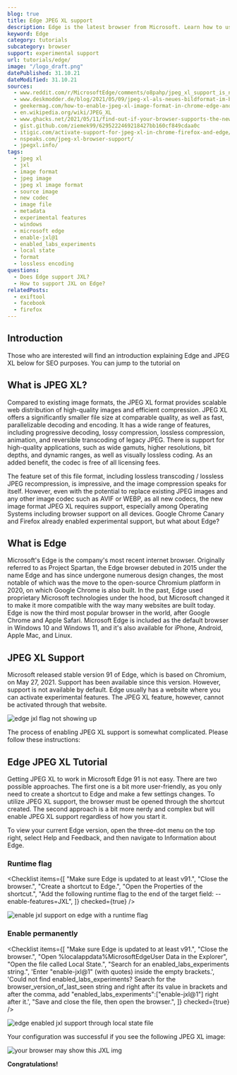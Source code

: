 ```yaml
---
blog: true
title: Edge JPEG XL support
description: Edge is the latest browser from Microsoft. Learn how to use JXL images within Edge.
keyword: Edge
category: tutorials
subcategory: browser
support: experimental support
url: tutorials/edge/
image: "/logo_draft.png"
datePublished: 31.10.21
dateModified: 31.10.21
sources:
  - www.reddit.com/r/MicrosoftEdge/comments/o8pahp/jpeg_xl_support_is_now_available_in_stable/
  - www.deskmodder.de/blog/2021/05/09/jpeg-xl-als-neues-bildformat-im-browser-aktivieren-chrome-edge-firefox/
  - geekermag.com/how-to-enable-jpeg-xl-image-format-in-chrome-edge-and-firefox/
  - en.wikipedia.org/wiki/JPEG_XL
  - www.ghacks.net/2021/05/11/find-out-if-your-browser-supports-the-new-image-format-jpeg-xl/
  - gist.github.com/ziemek99/6295222469218427bb160cf849cdaa0c
  - itigic.com/activate-support-for-jpeg-xl-in-chrome-firefox-and-edge/
  - nspeaks.com/jpeg-xl-browser-support/
  - jpegxl.info/
tags:
  - jpeg xl
  - jxl
  - image format
  - jpeg image
  - jpeg xl image format
  - source image
  - new codec
  - image file
  - metadata
  - experimental features
  - windows
  - microsoft edge
  - enable-jxl@1
  - enabled_labs_experiments
  - local state
  - format
  - lossless encoding
questions:
  - Does Edge support JXL?
  - How to support JXL on Edge?
relatedPosts:
  - exiftool
  - facebook
  - firefox
---
```


## Introduction

Those who are interested will find an introduction explaining Edge and JPEG XL below for SEO purposes. You can jump to the tutorial on <Link href="#edgejpegxltutorial" text="how to enable JPEG XL support by clicking here."/>

## What is JPEG XL?

Compared to existing image formats, the JPEG XL format provides scalable web distribution of high-quality images and efficient compression. JPEG XL offers a significantly smaller file size at comparable quality, as well as fast, parallelizable decoding and encoding. It has a wide range of features, including progressive decoding, lossy compression, lossless compression, animation, and reversible transcoding of legacy JPEG. There is support for high-quality applications, such as wide gamuts, higher resolutions, bit depths, and dynamic ranges, as well as visually lossless coding. As an added benefit, the codec is free of all licensing fees.

The feature set of this file format, including lossless transcoding / lossless JPEG recompression, is impressive, and the image compression speaks for itself. However, even with the potential to replace existing JPEG images and any other image codec such as AVIF or WEBP, as all new codecs, the new image format JPEG XL requires support, especially among Operating Systems including browser support on all devices. Google Chrome Canary and Firefox already enabled experimental support, but what about Edge?

## What is Edge

Microsoft's Edge is the company's most recent internet browser. Originally referred to as Project Spartan, the Edge browser debuted in 2015 under the name Edge and has since undergone numerous design changes, the most notable of which was the move to the open-source Chromium platform in 2020, on which Google Chrome is also built. In the past, Edge used proprietary Microsoft technologies under the hood, but Microsoft changed it to make it more compatible with the way many websites are built today. Edge is now the third most popular browser in the world, after Google Chrome and Apple Safari. Microsoft Edge is included as the default browser in Windows 10 and Windows 11, and it's also available for iPhone, Android, Apple Mac, and Linux.

## JPEG XL Support

Microsoft released stable version 91 of Edge, which is based on Chromium, on May 27, 2021. Support has been available since this version. However, support is not available by default. Edge usually has a website where you can activate experimental features. The JPEG XL feature, however, cannot be activated through that website.

<Image url="edge-flags" alt="edge jxl flag not showing up" />

The process of enabling JPEG XL support is somewhat complicated. Please follow these instructions:

## Edge JPEG XL Tutorial

Getting JPEG XL to work in Microsoft Edge 91 is not easy. There are two possible approaches. The first one is a bit more user-friendly, as you only need to create a shortcut to Edge and make a few settings changes. To utilize JPEG XL support, the browser must be opened through the shortcut created. The second approach is a bit more nerdy and complex but will enable JPEG XL support regardless of how you start it.

To view your current Edge version, open the three-dot menu on the top right, select Help and Feedback, and then navigate to Information about Edge.

### Runtime flag

<Checklist
  items={[
    "Make sure Edge is updated to at least v91.",
    "Close the browser.",
    "Create a shortcut to Edge.",
    "Open the Properties of the shortcut.",
    "Add the following runtime flag to the end of the target field: --enable-features=JXL",
  ]}
  checked={true}
/>

<Image url="edge-target" alt="enable jxl support on edge with a runtime flag" />

### Enable permanently

<Checklist
  items={[
    "Make sure Edge is updated to at least v91.",
    "Close the browser.",
    "Open %localappdata%MicrosoftEdgeUser Data in the Explorer",
    "Open the file called Local State.",
    "Search for an enabled_labs_experiments string.",
    'Enter "enable-jxl@1" (with quotes) inside the empty brackets.',
    'Could not find enabled_labs_experiments? Search for the browser_version_of_last_seen string and right after its value in brackets and after the comma, add "enabled_labs_experiments":["enable-jxl@1"] right after it.',
    "Save and close the file, then open the browser.",
  ]}
  checked={true}
/>

<Image
  url="edge-enabled-labs"
  alt="edge enabled jxl support through local state file"
/>

Your configuration was successful if you see the following JPEG XL image:

![your browser may show this JXL img](/comparison/frog.jxl)

**Congratulations!**
